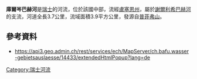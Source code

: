 '''庫爾岑巴赫河'''是[[瑞士|瑞士]]的河流，位於該國中部，流經[[盧塞恩州|盧塞恩州]]，屬於[[謝爾利希巴赫河|謝爾利希巴赫河]]的支流，河道全長3.7公里，流域面積3.9平方公里，發源自[[普菲弗山|普菲弗山]]。

==參考資料==
* https://api3.geo.admin.ch/rest/services/ech/MapServer/ch.bafu.wasser-gebietsauslaesse/14433/extendedHtmlPopup?lang=de{{Dead link}}
{{Coord|46.8878|N|7.8929|E|display=title}}

{{Switzerland-geo-stub}}
[[Category:瑞士河流|Category:瑞士河流]]